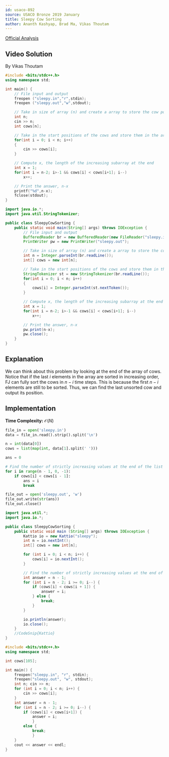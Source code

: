 ```yaml
---
id: usaco-892
source: USACO Bronze 2019 January
title: Sleepy Cow Sorting
author: Ananth Kashyap, Brad Ma, Vikas Thoutam
---
```


[Official Analysis](http://www.usaco.org/current/data/sol_sleepy_bronze_jan19.html)

## Video Solution
By Vikas Thoutam

<Youtube id="9sh0XJryLAg" />

<Spoiler title="Video Solution Code">
    
<LanguageSection>
<CPPSection>

```cpp
#include <bits/stdc++.h>
using namespace std;

int main() {
	// File input and output
	freopen ("sleepy.in","r",stdin);
	freopen ("sleepy.out","w",stdout);

	// Take in size of array (n) and create a array to store the cow positions
	int n;
	cin >> n;
	int cows[n];

	// Take in the start positions of the cows and store them in the array
	for(int i = 0; i < n; i++)
	{
		cin >> cows[i];
	}

	// Compute x, the length of the increasing subarray at the end
	int x = 1;
	for(int i = n-2; i>-1 && cows[i] < cows[i+1]; i--)
		x++;

	// Print the answer, n-x
	printf("%d",n-x);
	fclose(stdout);
}
```

</CPPSection>

<JavaSection>

```java
import java.io.*;
import java.util.StringTokenizer;

public class SleepyCowSorting {
	public static void main(String[] args) throws IOException {
		// File input and output
		BufferedReader br = new BufferedReader(new FileReader("sleepy.in"));
		PrintWriter pw = new PrintWriter("sleepy.out");

		// Take in size of array (n) and create a array to store the cow positions
		int n = Integer.parseInt(br.readLine());
		int[] cows = new int[n];

		// Take in the start positions of the cows and store them in the array
		StringTokenizer st = new StringTokenizer(br.readLine());
		for(int i = 0; i < n; i++)
		{
			cows[i] = Integer.parseInt(st.nextToken());
		}

		// Compute x, the length of the increasing subarray at the end
		int x = 1;
		for(int i = n-2; i>-1 && cows[i] < cows[i+1]; i--)
			x++;

		// Print the answer, n-x
		pw.print(n-x);
		pw.close();
	}
}
```
</JavaSection>

</LanguageSection>
</Spoiler>

## Explanation

We can think about this problem by looking at the end of the array of cows. Notice that if the last $i$ elements in the array are sorted in increasing order, FJ can fully sort the cows in $n-i$ time steps. This is because the first $n-i$ elements are still to be sorted. Thus, we can find the last unsorted cow and output its position.

## Implementation

**Time Complexity:** $\mathcal{O}(N)$

<LanguageSection>

<PySection>

```python
file_in = open('sleepy.in')
data = file_in.read().strip().split('\n')

n = int(data[0])
cows = list(map(int, data[1].split(' ')))

ans = 0

# Find the number of strictly increasing values at the end of the list
for i in range(n - 1, 0, -1):
	if cows[i] < cows[i - 1]:
		ans = i
		break

file_out = open('sleepy.out', 'w')
file_out.write(str(ans))
file_out.close()
```

</PySection>
	
<JavaSection>
	
```java
import java.util.*;
import java.io.*;

public class SleepyCowSorting {
	public static void main (String[] args) throws IOException {
		Kattio io = new Kattio("sleepy");
		int n = io.nextInt();
		int[] cows = new int[n];

		for (int i = 0; i < n; i++) {
			cows[i] = io.nextInt();
		}

		// Find the number of strictly increasing values at the end of the list
		int answer = n - 1;
		for (int i = n - 2; i >= 0; i--) {
			if (cows[i] < cows[i + 1]) {
				answer = i;
			} else {
				break;
			}
		}

		io.println(answer);
		io.close();
	}
	//CodeSnip{Kattio}
}	
```
	
</JavaSection>

<CPPSection>

```cpp
#include <bits/stdc++.h>
using namespace std;

int cows[105];

int main() {
	freopen("sleepy.in", "r", stdin);
	freopen("sleepy.out", "w", stdout);
	int n; cin >> n;
	for (int i = 0; i < n; i++) {
		cin >> cows[i];
	}
	int answer = n - 1;
	for (int i = n - 2; i >= 0; i--) {
		if (cows[i] < cows[i+1]) {
			answer = i;
        	}
		else {
			break;
        	}
	}
	cout << answer << endl;	
}
```
		     
</CPPSection>

</LanguageSection>
